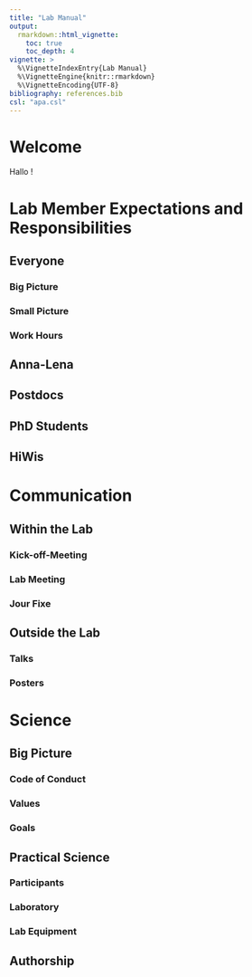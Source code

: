 ```yaml
---
title: "Lab Manual"
output:
  rmarkdown::html_vignette:
    toc: true
    toc_depth: 4
vignette: >
  %\VignetteIndexEntry{Lab Manual}
  %\VignetteEngine{knitr::rmarkdown}
  %\VignetteEncoding{UTF-8}
bibliography: references.bib
csl: "apa.csl"
---
```


# Welcome

Hallo ! 

# Lab Member Expectations and Responsibilities

## Everyone

### Big Picture

### Small Picture

### Work Hours

## Anna-Lena

## Postdocs

## PhD Students

## HiWis

# Communication

## Within the Lab

### Kick-off-Meeting

### Lab Meeting

### Jour Fixe

## Outside the Lab

### Talks

### Posters

# Science

## Big Picture

### Code of Conduct

### Values

### Goals

## Practical Science

### Participants

### Laboratory

### Lab Equipment

## Authorship